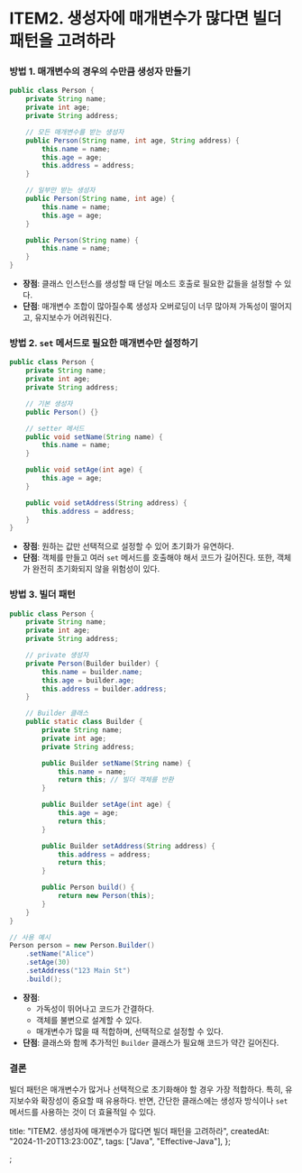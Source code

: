 # ITEM2. 생성자에 매개변수가 많다면 빌더 패턴을 고려하라

### 방법 1. 매개변수의 경우의 수만큼 생성자 만들기

```java
public class Person {
    private String name;
    private int age;
    private String address;

    // 모든 매개변수를 받는 생성자
    public Person(String name, int age, String address) {
        this.name = name;
        this.age = age;
        this.address = address;
    }

    // 일부만 받는 생성자
    public Person(String name, int age) {
        this.name = name;
        this.age = age;
    }

    public Person(String name) {
        this.name = name;
    }
}
```

- **장점**: 클래스 인스턴스를 생성할 때 단일 메소드 호출로 필요한 값들을 설정할 수 있다.
- **단점**: 매개변수 조합이 많아질수록 생성자 오버로딩이 너무 많아져 가독성이 떨어지고, 유지보수가 어려워진다.

### 방법 2. `set` 메서드로 필요한 매개변수만 설정하기

```java
public class Person {
    private String name;
    private int age;
    private String address;

    // 기본 생성자
    public Person() {}

    // setter 메서드
    public void setName(String name) {
        this.name = name;
    }

    public void setAge(int age) {
        this.age = age;
    }

    public void setAddress(String address) {
        this.address = address;
    }
}
```

- **장점**: 원하는 값만 선택적으로 설정할 수 있어 초기화가 유연하다.
- **단점**: 객체를 만들고 여러 `set` 메서드를 호출해야 해서 코드가 길어진다. 또한, 객체가 완전히 초기화되지 않을 위험성이 있다.

### 방법 3. 빌더 패턴

```java
public class Person {
    private String name;
    private int age;
    private String address;

    // private 생성자
    private Person(Builder builder) {
        this.name = builder.name;
        this.age = builder.age;
        this.address = builder.address;
    }

    // Builder 클래스
    public static class Builder {
        private String name;
        private int age;
        private String address;

        public Builder setName(String name) {
            this.name = name;
            return this; // 빌더 객체를 반환
        }

        public Builder setAge(int age) {
            this.age = age;
            return this;
        }

        public Builder setAddress(String address) {
            this.address = address;
            return this;
        }

        public Person build() {
            return new Person(this);
        }
    }
}

```

```java
// 사용 예시
Person person = new Person.Builder()
    .setName("Alice")
    .setAge(30)
    .setAddress("123 Main St")
    .build();

```

- **장점**:
  - 가독성이 뛰어나고 코드가 간결하다.
  - 객체를 불변으로 설계할 수 있다.
  - 매개변수가 많을 때 적합하며, 선택적으로 설정할 수 있다.
- **단점**: 클래스와 함께 추가적인 `Builder` 클래스가 필요해 코드가 약간 길어진다.

### 결론

빌더 패턴은 매개변수가 많거나 선택적으로 초기화해야 할 경우 가장 적합하다. 특히, 유지보수와 확장성이 중요할 때 유용하다. 반면, 간단한 클래스에는 생성자 방식이나 `set` 메서드를 사용하는 것이 더 효율적일 수 있다.

  title: "ITEM2. 생성자에 매개변수가 많다면 빌더 패턴을 고려하라",
  createdAt: "2024-11-20T13:23:00Z",
  tags: ["Java", "Effective-Java"],
};

;

